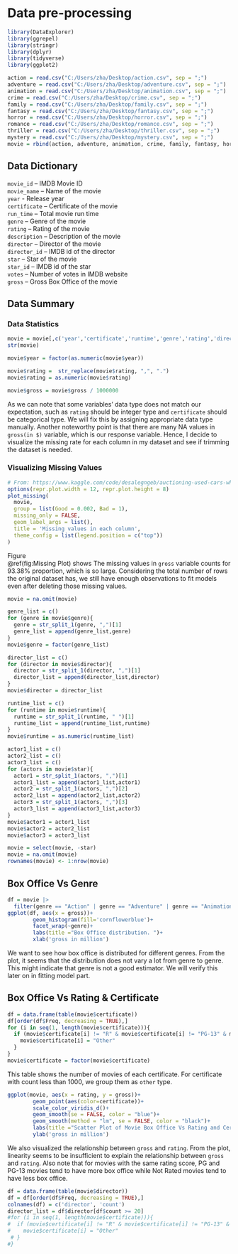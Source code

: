 # Data pre-processing

```r
library(DataExplorer)
library(ggrepel)
library(stringr)
library(dplyr)
library(tidyverse)
library(ggplot2)
```

```r
action = read.csv("C:/Users/zha/Desktop/action.csv", sep = ";")
adventure = read.csv("C:/Users/zha/Desktop/adventure.csv", sep = ";")
animation = read.csv("C:/Users/zha/Desktop/animation.csv", sep = ";")
crime = read.csv("C:/Users/zha/Desktop/crime.csv", sep = ";")
family = read.csv("C:/Users/zha/Desktop/family.csv", sep = ";")
fantasy = read.csv("C:/Users/zha/Desktop/fantasy.csv", sep = ";")
horror = read.csv("C:/Users/zha/Desktop/horror.csv", sep = ";")
romance = read.csv("C:/Users/zha/Desktop/romance.csv", sep = ";")
thriller = read.csv("C:/Users/zha/Desktop/thriller.csv", sep = ";")
mystery = read.csv("C:/Users/zha/Desktop/mystery.csv", sep = ";")
movie = rbind(action, adventure, animation, crime, family, fantasy, horror, romance, thriller, mystery)
```

## Data Dictionary

`movie_id` -- IMDB Movie ID  
`movie_name` -- Name of the movie  
`year` - Release year  
`certificate` -- Certificate of the movie  
`run_time` -- Total movie run time  
`genre` -- Genre of the movie  
`rating` -- Rating of the movie  
`description` -- Description of the movie  
`director` -- Director of the movie  
`director_id` -- IMDB id of the director  
`star` -- Star of the movie  
`star_id` -- IMDB id of the star  
`votes` -- Number of votes in IMDB website  
`gross` -- Gross Box Office of the movie

## Data Summary

### Data Statistics
```r
movie = movie[,c('year','certificate','runtime','genre','rating','director','star','gross')]
str(movie)

movie$year = factor(as.numeric(movie$year))

movie$rating =  str_replace(movie$rating, ",", ".")
movie$rating = as.numeric(movie$rating)

movie$gross = movie$gross / 1000000
```

As we can note that some variables' data type does not match our expectation, such as `rating` should be integer type and  `certificate` should be categorical type. We will fix this by assigning appropriate data type manually. Another noteworthy point is that there are many NA values in `gross(in $)` variable, which is our response variable. Hence, I decide to visualize the missing rate for each column in my dataset and see if trimming the dataset is needed. 

### Visualizing Missing Values

```r
# From: https://www.kaggle.com/code/desalegngeb/auctioning-used-cars-what-matters-most/notebook
options(repr.plot.width = 12, repr.plot.height = 8)
plot_missing(
  movie,
  group = list(Good = 0.002, Bad = 1),
  missing_only = FALSE, 
  geom_label_args = list(),
  title = 'Missing values in each column',
  theme_config = list(legend.position = c("top"))
)
```

Figure  
\@ref(fig:Missing Plot)
  shows The missing values in `gross` variable counts for 93.38% proportion, which is so large. Considering the total number of rows the original dataset has, we still have enough observations to fit models even after deleting those missing values. 

```r
movie = na.omit(movie)
```
  
```r
genre_list = c()
for (genre in movie$genre){
  genre = str_split_1(genre, ",")[1]
  genre_list = append(genre_list,genre)
}
movie$genre = factor(genre_list)

director_list = c()
for (director in movie$director){
  director = str_split_1(director, ",")[1]
  director_list = append(director_list,director)
}
movie$director = director_list

runtime_list = c()
for (runtime in movie$runtime){
  runtime = str_split_1(runtime, " ")[1]
  runtime_list = append(runtime_list,runtime)
}
movie$runtime = as.numeric(runtime_list)

actor1_list = c()
actor2_list = c()
actor3_list = c()
for (actors in movie$star){
  actor1 = str_split_1(actors, ",")[1]
  actor1_list = append(actor1_list,actor1)
  actor2 = str_split_1(actors, ",")[2]
  actor2_list = append(actor2_list,actor2)
  actor3 = str_split_1(actors, ",")[3]
  actor3_list = append(actor3_list,actor3)
}
movie$actor1 = actor1_list
movie$actor2 = actor2_list
movie$actor3 = actor3_list

movie = select(movie, -star)
movie = na.omit(movie)
rownames(movie) <- 1:nrow(movie) 
```

## Box Office Vs Genre

```r
df = movie |>
  filter(genre == "Action" | genre == "Adventure" | genre == "Animation" | genre == "Comedy" | genre == "Crime"| genre == "Drama")
ggplot(df, aes(x = gross))+ 
        geom_histogram(fill='cornflowerblue')+
        facet_wrap(~genre)+
        labs(title ="Box Office distribution. ")+
        xlab('gross in million')
```

We want to see how box office is distributed for different genres. From the plot, it seems that the distribution does not vary a lot from genre to genre. This might indicate that genre is not a good estimator. We will verify this later on in fitting model part. 

## Box Office Vs Rating & Certificate

```r
df = data.frame(table(movie$certificate))
df[order(df$Freq, decreasing = TRUE),]
for (i in seq(1, length(movie$certificate))){
  if (movie$certificate[i] != "R" & movie$certificate[i] != "PG-13" & movie$certificate[i] != "PG" & movie$certificate[i] != "Not Rated"){
    movie$certificate[i] = "Other"
  }
}
movie$certificate = factor(movie$certificate)
```

This table shows the number of movies of each certificate. For certificate with count less than 1000, we group them as `other` type. 

```r
ggplot(movie, aes(x = rating, y = gross))+ 
        geom_point(aes(color=certificate))+
        scale_color_viridis_d()+
        geom_smooth(se = FALSE, color = "blue")+
        geom_smooth(method = "lm", se = FALSE, color = "black")+
        labs(title ="Scatter Plot of Movie Box Office Vs Rating and Certificate")+
        ylab('gross in million')
```

We also visualized the relationship between `gross` and `rating`. From the plot, linearity seems to be insufficient to explain the relationship between `gross` and `rating`. Also note that for movies with the same rating score, PG and PG-13 movies tend to have more box office while Not Rated movies tend to have less box office.

```r
df = data.frame(table(movie$director))
df = df[order(df$Freq, decreasing = TRUE),]
colnames(df) = c('director', 'count')
director_list = df$director[df$count >= 20] 
#for (i in seq(1, length(movie$certificate))){
#  if (movie$certificate[i] != "R" & movie$certificate[i] != "PG-13" & movie$certificate[i] != "PG" & movie$certificate[i] != "Not Rated"){
#    movie$certificate[i] = "Other"
 # }
#}

```